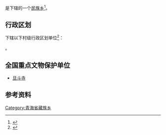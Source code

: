 {{中国乡级行政区|63/21/27/204/000}}

'''{{PAGENAMEBASE}}'''是{{PRC admin/fullname|63/21/27/204/000|3}}下辖的一个[[民族乡|民族乡]]<ref>{{PRC admin/ref sgc|{{PRC admin/parent|63/21/27/204/000}}}}</ref>。

== 行政区划 ==
{{PAGENAMEBASE}}下辖以下村级行政区划单位<ref>{{PRC admin/ref sgc|63/21/27/204/000}}</ref>：

{{PRC admin/children|63/21/27/204/000}}。

==全国重点文物保护单位==
* [[旦斗寺|旦斗寺]]

== 参考资料 ==
{{reflist}}

{{PRC admin/navcat|63/21/27/204/000}}
[[Category:青海省藏族乡|Category:青海省藏族乡]]